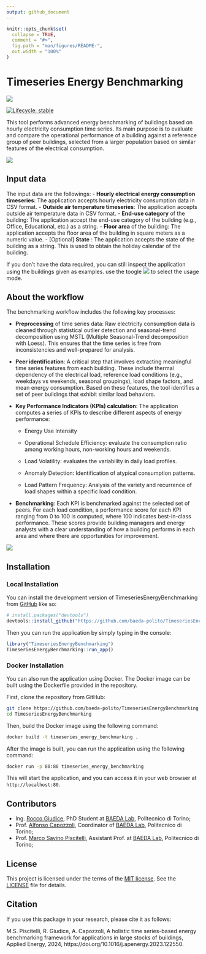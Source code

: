 ```yaml
---
output: github_document
---
```


<!-- README.md is generated from README.Rmd. Please edit that file -->

```r
knitr::opts_chunk$set(
  collapse = TRUE,
  comment = "#>",
  fig.path = "man/figures/README-",
  out.width = "100%"
)
```

# Timeseries Energy Benchmarking

![](inst/app/www/logo.png)

<!-- badges: start -->
[![Lifecycle: stable](https://img.shields.io/badge/lifecycle-stable-green.svg)](https://lifecycle.r-lib.org/articles/stages.html#experimental)
<!-- badges: end -->

This tool performs advanced energy benchmarking of buildings based on hourly electricity consumption time series. Its main purpose is to evaluate and compare the operational performance of a building against a reference group of peer buildings, selected from a larger population based on similar features of the electrical consumption.

![](inst/app/www/screenshot_app.png)

## Input data

The input data are the followings:
- **Hourly electrical energy consumption timeseries**: The application accepts hourly electricity consumption data in CSV format.
- **Outside air temperature timeseries**: The application accepts outside air temperature data in CSV format.
- **End-use category** of the building: The application accept the end-use category of the building (e.g., Office, Educational, etc.) as a string.
- **Floor area** of the building: The application accepts the floor area of the building in square meters as a numeric value.
- [Optional] **State** : The application accepts the state of the building as a string. This is used to obtain the holiday calendar of the building.

If you don't have the data required, you can still inspect the application using the buildings given as examples. use the toogle ![](inst/app/www/toogle.png) to select the usage mode.

## About the workflow

The benchmarking workflow includes the following key processes:

- **Preprocessing** of time series data: Raw electricity consumption data is cleaned through statistical outlier detection and seasonal-trend decomposition using MSTL (Multiple Seasonal-Trend decomposition with Loess). This ensures that the time series is free from inconsistencies and well-prepared for analysis.

- **Peer identification**: A critical step that involves extracting meaningful time series features from each building. These include thermal dependency of the electrical load, reference load conditions (e.g., weekdays vs weekends, seasonal groupings), load shape factors, and mean energy consumption. Based on these features, the tool identifies a set of peer buildings that exhibit similar load behaviors.

- **Key Performance Indicators (KPIs) calculation**: The application computes a series of KPIs to describe different aspects of energy performance:

    - Energy Use Intensity

    - Operational Schedule Efficiency: evaluate the consumption ratio among working hours, non-working hours and weekends.

    - Load Volatility: evaluates the variability in daily load profiles.

    - Anomaly Detection: Identification of atypical consumption patterns.

    - Load Pattern Frequency: Analysis of the variety and recurrence of load shapes within a specific load condition.

- **Benchmarking**: Each KPI is benchmarked against the selected set of peers. For each load condition, a performance score for each KPI ranging from 0 to 100 is computed, where 100 indicates best-in-class performance. These scores provide building managers and energy analysts with a clear understanding of how a building performs in each area and where there are opportunities for improvement.

![](inst/app/www/summary.png)

## Installation

### Local Installation

You can install the development version of TimeseriesEnergyBenchmarking from [GitHub](https://github.com/) like so:

``` r
# install.packages("devtools")
devtools::install_github("https://github.com/baeda-polito/TimeseriesEnergyBenchmarking")
```

Then you can run the application by simply typing in the console:

``` r
library("TimeseriesEnergyBenchmarking")
TimeseriesEnergyBenchmarking::run_app()
```
### Docker Installation

You can also run the application using Docker. The Docker image can be built using the Dockerfile provided in the repository.

First, clone the repository from GitHub:

```bash
git clone https://github.com/baeda-polito/TimeseriesEnergyBenchmarking
cd TimeseriesEnergyBenchmarking
```

Then, build the Docker image using the following command:
```bash
docker build -t timeseries_energy_benchmarking .
```

After the image is built, you can run the application using the following command:
```bash
docker run -p 80:80 timeseries_energy_benchmarking
```

This will start the application, and you can access it in your web browser at `http://localhost:80`.

## Contributors

* Ing. [Rocco Giudice](mailto:rocco.giudice@polito.it), PhD Student at [BAEDA Lab](http://www.baeda.polito.it/), Politecnico di Torino;
* Prof. [Alfonso Capozzoli](mailto:alfonso.capozzoli@polito.it), Coordinator of [BAEDA Lab](http://www.baeda.polito.it/), Politecnico di Torino;
* Prof. [Marco Savino Piscitelli](mailto:marco.piscitelli@polito.it), Assistant Prof. at [BAEDA Lab](http://www.baeda.polito.it/), Politecnico di Torino;

## License
This project is licensed under the terms of the [MIT license](https://opensource.org/licenses/MIT). See the [LICENSE](LICENSE) file for details.

## Citation

If you use this package in your research, please cite it as follows:

M.S. Piscitelli, R. Giudice, A. Capozzoli, A holistic time series-based energy benchmarking framework for applications in large stocks of buildings, Applied Energy, 2024, https://doi.org/10.1016/j.apenergy.2023.122550.


<!-- You'll still need to render `README.Rmd` regularly, to keep `README.md` up-to-date. `devtools::build_readme()` is handy for this. -->

